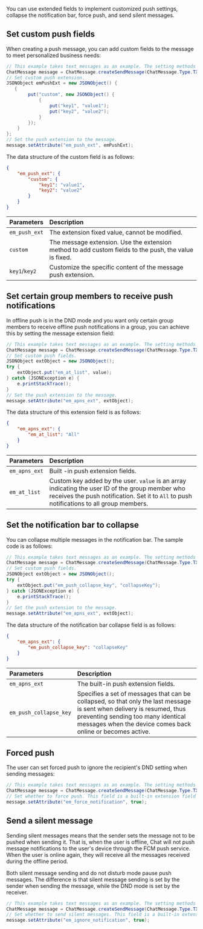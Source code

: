 <PlatformWrapper platform="android">

You can use extended fields to implement customized push settings, collapse the notification bar, force push, and send silent messages.

## Set custom push fields

When creating a push message, you can add custom fields to the message to meet personalized business needs:

```java
// This example takes text messages as an example. The setting methods for message types such as pictures and files are the same.
ChatMessage message = ChatMessage.createSendMessage(ChatMessage.Type.TXT);
// Set custom push extension.
JSONObject emPushExt = new JSONObject() {
   {
        put("custom", new JSONObject() {
            {
                put("key1", "value1");
                put("key2", "value2");
            }
        });
    }
};
// Set the push extension to the message.
message.setAttribute("em_push_ext", emPushExt);
```

The data structure of the custom field is as follows:

```json
{
    "em_push_ext": {
        "custom": {
            "key1": "value1",
            "key2": "value2"
        }
    }
}
```

| Parameters              | Description                |
| :--------------- | :----------------- |
|  `em_push_ext`   | The extension fixed value, cannot be modified.     |
|  `custom`          | The message extension. Use the extension method to add custom fields to the push, the value is fixed. |
|  `key1`/`key2`     | Customize the specific content of the message push extension. |

## Set certain group members to receive push notifications

In offline push is in the DND mode and you want only certain group members to receive offline push notifications in a group, you can achieve this by setting the message extension field:

```java
// This example takes text messages as an example. The setting methods for message types such as images and files are the same.
ChatMessage message = ChatMessage.createSendMessage(ChatMessage.Type.TXT);
// Set custom push fields.
JSONObject extObject = new JSONObject();
try {
    extObject.put("em_at_list", value);
} catch (JSONException e) {
    e.printStackTrace();
}
// Set the push extension to the message.
message.setAttribute("em_apns_ext", extObject);
```

The data structure of this extension field is as follows:

```json
{
    "em_apns_ext": {
        "em_at_list": "All"
    }
}
```

| Parameters              | Description                |
| :--------------- | :----------------- |
|  `em_apns_ext` |     Built -in push extension fields. |
|  `em_at_list` |  Custom key added by the user. `value` is an array indicating the user ID of the group member who receives the push notification. Set it to `All` to push notifications to all group members. |

## Set the notification bar to collapse

You can collapse multiple messages in the notification bar. The sample code is as follows:

```java
// This example takes text messages as an example. The setting methods for message types such as pictures and files are the same.
ChatMessage message = ChatMessage.createSendMessage(ChatMessage.Type.TXT);
// Set custom push fields.
JSONObject extObject = new JSONObject();
try {
    extObject.put("em_push_collapse_key", "collapseKey");
} catch (JSONException e) {
    e.printStackTrace();
}
// Set the push extension to the message.
message.setAttribute("em_apns_ext", extObject);
```

The data structure of the notification bar collapse field is as follows:

```json
{
    "em_apns_ext": {
        "em_push_collapse_key": "collapseKey"
    }
}
```

| Parameters              | Description                |
| :--------------- | :----------------- |
|  `em_apns_ext` |     The built-in push extension fields. |
|  `em_push_collapse_key`    | Specifies a set of messages that can be collapsed, so that only the last message is sent when delivery is resumed, thus preventing sending too many identical messages when the device comes back online or becomes active.    |

## Forced push

The user can set forced push to ignore the recipient's DND setting when sending messages:

```java
// This example takes text messages as an example. The setting methods for message types such as pictures and files are the same.
ChatMessage message = ChatMessage.createSendMessage(ChatMessage.Type.TXT);
// Set whether to force push. This field is a built-in extension field with the following values: `true`: forced push; (default) `false`: non-forced push.
message.setAttribute("em_force_notification", true);
```

## Send a silent message

Sending silent messages means that the sender sets the message not to be pushed when sending it. That is, when the user is offline, Chat will not push message notifications to the user's device through the FCM push service. When the user is online again, they will receive all the messages received during the offline period.

Both silent message sending and do not disturb mode pause push messages. The difference is that silent message sending is set by the sender when sending the message, while the DND mode is set by the receiver.

```java
// This example takes text messages as an example. The setting methods for message types such as pictures and files are the same.
ChatMessage message = ChatMessage.createSendMessage(ChatMessage.Type.TXT);
// Set whether to send silent messages. This field is a built-in extension field with the following values: `true`: send silent messages; (default) `false`: push the message.
message.setAttribute("em_ignore_notification", true);
```

</PlatformWrapper>